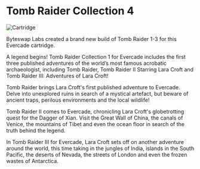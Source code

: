 # Tomb Raider Collection 4

![Cartridge](../images/games/tr1.png)

Byteswap Labs created a brand new build of Tomb Raider 1-3 for this Evercade cartridge.

A legend begins! Tomb Raider Collection 1 for Evercade includes the first three published adventures of the world’s most famous acrobatic archaeologist, including Tomb Raider, Tomb Raider II Starring Lara Croft and Tomb Raider III: Adventures of Lara Croft!

Tomb Raider brings Lara Croft's first published adventure to Evercade. Delve into unexplored ruins in search of a mystical artefact, but beware of ancient traps, perilous environments and the local wildlife!

Tomb Raider II comes to Evercade, chronicling Lara Croft's globetrotting quest for the Dagger of Xian. Visit the Great Wall of China, the canals of Venice, the mountains of Tibet and even the ocean floor in search of the truth behind the legend.

In Tomb Raider III for Evercade, Lara Croft sets off on another adventure around the world, this time taking in the jungles of India, islands in the South Pacific, the deserts of Nevada, the streets of London and even the frozen wastes of Antarctica.